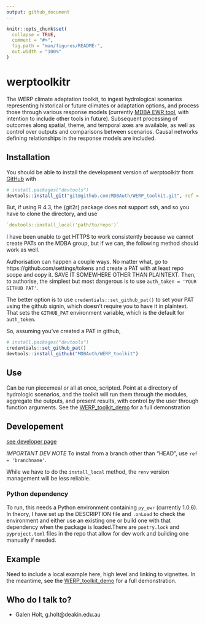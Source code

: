 ```yaml
---
output: github_document
---
```


<!-- README.md is generated from README.Rmd. Please edit that file -->

```r
knitr::opts_chunk$set(
  collapse = TRUE,
  comment = "#>",
  fig.path = "man/figures/README-",
  out.width = "100%"
)
```

# werptoolkitr

<!-- badges: start -->
<!-- badges: end -->

The WERP climate adaptation toolkit, to ingest hydrological scenarios representing historical or future climates or adaptation options, and process those through various response models (currently [MDBA EWR tool](https://github.com/MDBAuth/EWR_tool), with intention to include other tools in future). Subsequent processing of outcomes along spatial, theme, and temporal axes are available, as well as control over outputs and comparisons between scenarios. Causal networks defining relationships in the response models are included.

## Installation

You should be able to install the development version of werptoolkitr from [GitHub](https://github.com/) with

``` r
# install.packages("devtools")
devtools::install_git("git@github.com:MDBAuth/WERP_toolkit.git", ref = 'master', force = TRUE, upgrade = 'ask')
```

But, if using R 4.3, the {git2r} package does not support ssh, and so you have to clone the directory, and use

``` r
`devtools::install_local('path/to/repo')`
```

I have been unable to get HTTPS to work consistently because we cannot create PATs on the MDBA group, but if we can, the following method should work as well. 

Authorisation can happen a couple ways. No matter what, go to https://github.com/settings/tokens and create a PAT with at least repo scope and copy it. SAVE IT SOMEWHERE OTHER THAN PLAINTEXT. Then, to authorise, the simplest but most dangerous is to use `auth_token = 'YOUR GITHUB PAT'`. 

The better option is to use `credentials::set_github_pat()` to set your PAT using the github signin, which doesn't require you to have it in plaintext. That sets the `GITHUB_PAT` environment variable, which is the default for `auth_token`.  

So, assuming you've created a PAT in github,

``` r
# install.packages("devtools")
credentials::set_github_pat()
devtools::install_github("MDBAuth/WERP_toolkit")
```

## Use
Can be run piecemeal or all at once, scripted. Point at a directory of hydrologic scenarios, and the toolkit will run them through the modules, aggregate the outputs, and present results, with control by the user through function arguments. See the [WERP_toolkit_demo](https://special-disco-eyonrvy.pages.github.io/) for a full demonstration

## Developement 
[see developer page](developer.md)

*IMPORTANT DEV NOTE*
To install from a branch other than "HEAD", use `ref = 'branchname'`. 

While we have to do the `install_local` method, the `renv` version management will be less reliable.

### Python dependency
To run, this needs a Python environment containing `py_ewr` (currently 1.0.6). In theory, I have set up the DESCRIPTION file and `.onLoad` to check the environment and either use an existing one or build one with that dependency when the package is loaded.There are `poetry.lock` and `pyproject.toml` files in the repo that allow for dev work and building one manually if needed.

## Example

Need to include a local example here, high level and linking to vignettes. In the meantime, see the [WERP_toolkit_demo](https://special-disco-eyonrvy.pages.github.io/) for a full demonstration.

## Who do I talk to? ##

* Galen Holt, g.holt@deakin.edu.au
